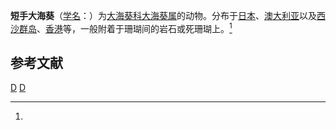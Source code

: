 {{Speciesbox
| taxon = Stoichactis kenti
| binomial_authority = (Haddon et Shackleton, 1893)<ref name='id9818'>{{cite web| url =http://www.bioinfo.cn/db05/BjdwSpecies.php?action=view&id=9818| title =短手大海葵| work =《中国动物物种编目数据库》| publisher =中国科学院微生物研究所| author =中国科学院动物研究所| accessdate =2009-04-16| deadurl =yes| archiveurl =https://web.archive.org/web/20160305072743/http://www.bioinfo.cn/db05/BjdwSpecies.php?action=view&id=9818| archivedate =2016-03-05}}</ref>
}}

'''短手大海葵'''（[[学名|学名]]：{{lang|la|''Stoichactis kenti''}}）为[[大海葵科|大海葵科]][[大海葵属|大海葵属]]的动物。分布于[[日本|日本]]、[[澳大利亚|澳大利亚]]以及[[西沙群岛|西沙群岛]]、[[香港|香港]]等，一般附着于珊瑚间的岩石或死珊瑚上。<ref name='id9818'/>

== 参考文献 ==
{{reflist}}

{{Cnidarian-stub}}

{{Taxonbar}}
[[Category:1893年描述的动物|D]]
[[Category:大海葵属|D]]